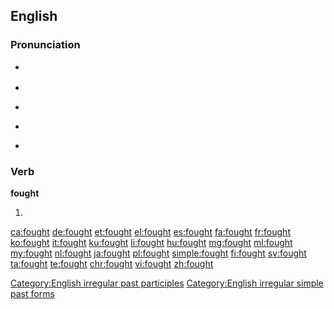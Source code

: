==English==

===Pronunciation===
* {{a|UK}} {{IPA|/fɔːt/}}
* {{rhymes|ɔːt}}
* {{a|US}} {{IPA|/fɔt/}} 
* {{a|cot-caught}} {{IPA|/fɑt/}}
* {{audio|en-us-fought.ogg|Audio (US)}}

===Verb===
'''fought'''

# {{en-past of|fight}}

[[Category:English irregular past participles]]
[[Category:English irregular simple past forms]]

[[ca:fought]]
[[de:fought]]
[[et:fought]]
[[el:fought]]
[[es:fought]]
[[fa:fought]]
[[fr:fought]]
[[ko:fought]]
[[it:fought]]
[[ku:fought]]
[[li:fought]]
[[hu:fought]]
[[mg:fought]]
[[ml:fought]]
[[my:fought]]
[[nl:fought]]
[[ja:fought]]
[[pl:fought]]
[[simple:fought]]
[[fi:fought]]
[[sv:fought]]
[[ta:fought]]
[[te:fought]]
[[chr:fought]]
[[vi:fought]]
[[zh:fought]]